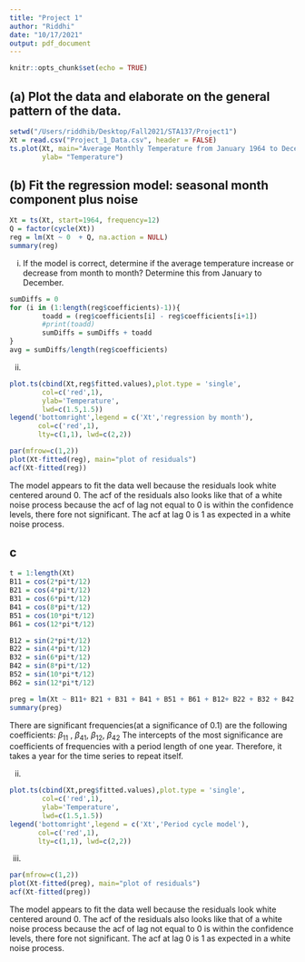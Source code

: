 ```yaml
---
title: "Project 1"
author: "Riddhi"
date: "10/17/2021"
output: pdf_document
---
```


```r
knitr::opts_chunk$set(echo = TRUE)
```

## (a) Plot the data and elaborate on the general pattern of the data.

```r
setwd("/Users/riddhib/Desktop/Fall2021/STA137/Project1")
Xt = read.csv("Project_1_Data.csv", header = FALSE)
ts.plot(Xt, main="Average Monthly Temperature from January 1964 to December 1975", 
        ylab= "Temperature")
```


## (b) Fit the regression model: seasonal month component plus noise

```r
Xt = ts(Xt, start=1964, frequency=12)
Q = factor(cycle(Xt))
reg = lm(Xt ~ 0  + Q, na.action = NULL)
summary(reg)
```
(i)  If the model is correct, determine if the average temperature increase or decrease from month to month? Determine this from January to December.
```r
sumDiffs = 0
for (i in (1:length(reg$coefficients)-1)){
        toadd = (reg$coefficients[i] - reg$coefficients[i+1])
        #print(toadd)
        sumDiffs = sumDiffs + toadd
}
avg = sumDiffs/length(reg$coefficients)

```

(ii)
```r
plot.ts(cbind(Xt,reg$fitted.values),plot.type = 'single',
        col=c('red',1),
        ylab='Temperature',
        lwd=c(1.5,1.5)) 
legend('bottomright',legend = c('Xt','regression by month'),
       col=c('red',1),
       lty=c(1,1), lwd=c(2,2))
```

```r
par(mfrow=c(1,2))
plot(Xt-fitted(reg), main="plot of residuals")
acf(Xt-fitted(reg))
```
The model appears to fit the data well because the residuals look white centered around 0. The acf of the residuals also looks like that of a white noise process because the acf of lag not equal to 0 is within the confidence levels, there fore not significant. The acf at lag 0 is 1 as expected in a white noise process.

## c
```r
t = 1:length(Xt)
B11 = cos(2*pi*t/12)
B21 = cos(4*pi*t/12)
B31 = cos(6*pi*t/12)
B41 = cos(8*pi*t/12)
B51 = cos(10*pi*t/12)
B61 = cos(12*pi*t/12)

B12 = sin(2*pi*t/12)
B22 = sin(4*pi*t/12)
B32 = sin(6*pi*t/12)
B42 = sin(8*pi*t/12)
B52 = sin(10*pi*t/12)
B62 = sin(12*pi*t/12)

preg = lm(Xt ~ B11+ B21 + B31 + B41 + B51 + B61 + B12+ B22 + B32 + B42 + B52 + B62)
summary(preg)

```
There are significant frequencies(at a significance of 0.1) are the following coefficients: $\beta_{11}$ , $\beta_{41}$, $\beta_{12}$, $\beta_{42}$ The intercepts of the most significance are coefficients of frequencies with a period length of one year. Therefore, it takes a year for the time series to repeat itself.

(ii)
```r
plot.ts(cbind(Xt,preg$fitted.values),plot.type = 'single',
        col=c('red',1),
        ylab='Temperature',
        lwd=c(1.5,1.5)) 
legend('bottomright',legend = c('Xt','Period cycle model'),
       col=c('red',1),
       lty=c(1,1), lwd=c(2,2))
```

(iii)

```r
par(mfrow=c(1,2))
plot(Xt-fitted(preg), main="plot of residuals")
acf(Xt-fitted(preg))
```
The model appears to fit the data well because the residuals look white centered around 0. The acf of the residuals also looks like that of a white noise process because the acf of lag not equal to 0 is within the confidence levels, there fore not significant. The acf at lag 0 is 1 as expected in a white noise process.







